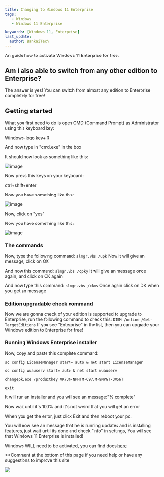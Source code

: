 ---
title: Changing to Windows 11 Enterprise
tags:
   - Windows
   - Windows 11 Enterprise

keywords: [Windows 11, Enterprise]
last_update:
  author: BankaiTech
---
An guide how to activate Windows 11 Enterprise for free.

## Am i also able to switch from any other edition to Enterprise?
The answer is yes! You can switch from almost any edition to Enterprise completely for free!

## Getting started
What you first need to do is open CMD (Command Prompt) as Administrator using this keyboard key:

Windows-logo key+ R

And now type in "cmd.exe" in the box

It should now look as something like this:

![image](https://user-images.githubusercontent.com/66115754/134801377-b9769c34-8a9d-4d4f-ba8e-6c073f1ce4a2.png)

Now press this keys on your keyboard:

ctrl+shift+enter

Now you have something like this:

![image](https://user-images.githubusercontent.com/66115754/134801445-9b90e121-350b-42ea-afec-b499f1fbfae9.png)

Now, click on "yes"

Now you have something like this:

![image](https://user-images.githubusercontent.com/66115754/134807479-53ccdaf9-feb0-49a3-9843-5bb4db016128.png)

### The commands
Now, type the following command:
``slmgr.vbs /upk``
Now it will give an message, click on OK

And now this command:
``slmgr.vbs /cpky``
It will give an message once again, and click on OK again

And now type this command:
``slmgr.vbs /ckms``
Once again click on OK when you get an message
### Edition upgradable check command
Now we are gonna check of your edition is supported to upgrade to Enterprise, run the following command to check this:
``DISM /online /Get-TargetEditions``
If you see "Enterprise" in the list, then you can upgrade your Windows edition to Enterprise for free!
### Running Windows Enterprise installer
Now, copy and paste this complete command:

``sc config LicenseManager start= auto & net start LicenseManager``

``sc config wuauserv start= auto & net start wuauserv``

``changepk.exe /productkey VK7JG-NPHTM-C97JM-9MPGT-3V66T``

``exit``

It will run an installer and you will see an message:"% complete"

Now wait until it's 100% and it's not weird that you will get an error

When you get the error, just click Exit and then reboot your pc.

You will now see an message that he is running updates and is installing features, just wait until its done and check "info" in settings, You will see that Windows 11 Enterprise is installed! 

Windows WILL need to be activated, you can find docs [here](https://docs.bankai-tech.com/MS%20Windows/Windows/Activation/Activating%20Windows)


<p>
<>Comment at the bottom of this page if you need help or have any suggestions to improve this site</>
</p>

<a href="https://www.buymeacoffee.com/BankaiTech"><img src="https://img.buymeacoffee.com/button-api/?text=Buy me a beer&emoji=🍺&slug=BankaiTech&button_colour=FFDD00&font_colour=000000&font_family=Cookie&outline_colour=000000&coffee_colour=ffffff" /></a>
